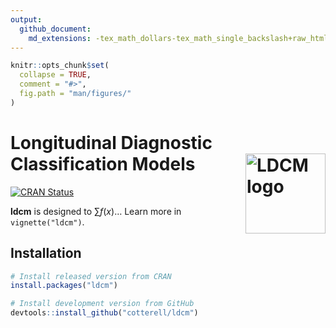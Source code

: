 ```yaml
---
output: 
  github_document:
    md_extensions: -tex_math_dollars-tex_math_single_backslash+raw_html
---
```


<!-- README.md is generated from README.Rmd. Please edit that file -->

<script src="https://polyfill.io/v3/polyfill.min.js?features=es6"></script>
<script id="MathJax-script" async src="https://cdn.jsdelivr.net/npm/mathjax@3/es5/tex-mml-chtml.js"></script>


```r
knitr::opts_chunk$set(
  collapse = TRUE,
  comment = "#>",
  fig.path = "man/figures/"
)
```

# Longitudinal Diagnostic Classification Models <img src="man/figures/logo.png" alt="LDCM logo" align="right" width="128" />

<!-- badges: start -->
[![CRAN Status](https://www.r-pkg.org/badges/version/ldcm)](https://cran.r-project.org/package=ldcm){.pkgdown-release}
<!-- badges: end -->

**ldcm** is designed to $\sum f(x)$... Learn more in `vignette("ldcm")`.

## Installation

::: .pkgdown-release
```r
# Install released version from CRAN
install.packages("ldcm")
```
:::

::: .pkgdown-devel
```r
# Install development version from GitHub
devtools::install_github("cotterell/ldcm")
```
:::
